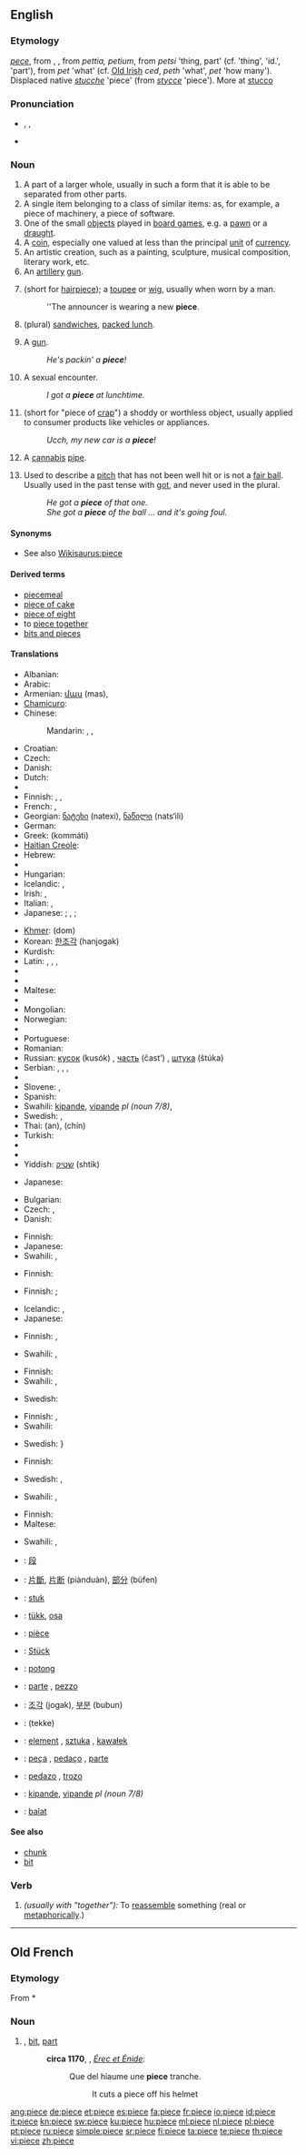 {{also|pièce}}
==English==

===Etymology===
{{etyl|enm}} ''[[pece#Middle English|pece]]'', from {{etyl|xno}} {{term|pece|lang=xno}}, {{etyl|fro}} {{term|piece|lang=fro}}, from {{etyl|ML.}} ''pettia, petium'', from {{etyl|cel-gau}} ''petsi'' 'thing, part' (cf. {{etyl|cy|-}} {{term|peth|lang=cy}} 'thing', {{etyl|bre|-}} {{term|pez|lang=bre}} 'id.', {{etyl|ga|-}} {{term|cuid|lang=ga}} 'part'), from ''pet'' 'what' (cf. [[Old Irish]] ''ced'', {{etyl|cy|-}} ''peth'' 'what', {{etyl|bre|-}} ''pet'' 'how many'). Displaced native {{enm}} ''[[stucche#Middle English|stucche]]'' 'piece' (from {{ang}} ''[[stycce#Old English|stycce]]'' 'piece'). More at [[stucco]]

===Pronunciation===
* {{enPR|pēs}}, {{IPA|/piːs/}}, {{SAMPA|/pi:s/}}
*: {{audio|en-us-piece.ogg|Audio (US)}}
*: {{rhymes|iːs}}
* {{homophones|peace}}

===Noun===
{{en-noun}}

# A part of a larger whole, usually in such a form that it is able to be separated from other parts.
# A single item belonging to a class of similar items: as, for example, a piece of machinery, a piece of software.
# One of the small [[object]]s played in [[board games]], e.g. a [[pawn]] or a [[draught]].
# A [[coin]], especially one valued at less than the principal [[unit]] of [[currency]].
# An artistic creation, such as a painting, sculpture, musical composition, literary work, etc.
# An [[artillery]] [[gun]].
# {{US|Canada|colloquial}} (short for [[hairpiece]]); a [[toupee]] or [[wig]], usually when worn by a man.
#: ''The announcer is wearing a new '''piece'''.
# {{British|colloquial|}} (plural) [[sandwich]]es, [[packed lunch]].
# {{US|colloquial}} A [[gun]].
#: ''He's packin' a '''piece'''!''
# {{US|colloquial|vulgar}} A sexual encounter.
#: ''I got a '''piece''' at lunchtime.''
# {{US|colloquial}} (short for "piece of [[crap]]") a shoddy or worthless object, usually applied to consumer products like vehicles or appliances.
#: ''Ucch, my new car is a '''piece'''!''
# {{US|slang}} A [[cannabis]] [[pipe]].
# {{baseball}} Used to describe a [[pitch]] that has not been well hit or is not a [[fair ball]]. Usually used in the past tense with [[got]], and never used in the plural.
#: ''He got a '''piece''' of that one.''
#: ''She got a '''piece''' of the ball ... and it's going foul.''

====Synonyms====
* See also [[Wikisaurus:piece]]

====Derived terms====
* [[piecemeal]]
* [[piece of cake]]
* [[piece of eight]]
* to [[piece together]]
* [[bits and pieces]]

====Translations====
{{trans-top|part of a larger whole}}
* Albanian: {{t|sq|copë|xs=Albanian}}
* Arabic: {{Arab|[[قطعة]]}} {{IPAchar|(qúʈʕa)}} {{f}}
* Armenian: [[մաս]] (mas),  {{t-|hy|կտոր|tr=ktor}}
* [[Chamicuro]]: {{tø|ccc|naspejka}}
* Chinese:
*: Mandarin: {{t-|cmn|片|tr=piàn|sc=Hani}},  {{t-|cmn|塊|sc=Hani}},  {{t-|cmn|块|tr=kuài|sc=Hani}}
* Croatian: {{t-|hr|komad|m}}
* Czech: {{t-|cs|kus|m}}
* Danish: {{t-|da|stykke|n}}
* Dutch: {{t+|nl|stuk|n}}
* {{trreq|Esperanto}}
* Finnish: {{t+|fi|pala}}, {{t+|fi|osa}},  {{t+|fi|kappale}}
* French: {{t+|fr|morceau|m}}, {{t+|fr|part|f}}
* Georgian: [[ნატეხი]] (natexi), [[ნაწილი]] (nats‘ili)
* German: {{t+|de|Stück|n}}
* Greek: {{t+|el|κομμάτι|n}} (kommáti)
* [[Haitian Creole]]: {{tø|ht|moso}}
* Hebrew: {{t-|he|חלק|m|tr=khélek}}
* {{trreq|Hindi}}
* Hungarian: {{t+|hu|darab}}
* Icelandic: {{t+|is|hluti|m}},  {{t-|is|stykki|n}}
* Irish: {{t+|ga|píosa|m|xs=Irish}}, {{t+|ga|giota|m|xs=Irish}}
* Italian: {{t+|it|pezzo|m}}, {{t+|it|porzione|f}}
* Japanese: {{qualifier|part}} {{t+|ja|部分|tr=[[ぶぶん]], bubun}}; {{qualifier|small part}} {{t|ja|一切れ|tr=[[ひときれ]], hitokire}}, {{t|ja|一片|tr=[[いっぺん]], ippen}}; {{qualifier|fish meat}} {{t|ja|切り身|tr=[[きりみ]], kirimi}}
{{trans-mid}}
* [[Khmer]]: {{Khmr|[[ដុំ]]}} (dom)
* Korean: [[한조각]] (hanjogak)
* Kurdish: {{t-|ku|پارچه‌|sc=ku-Arab}}
* Latin: {{t+|la|pars|f}}, {{t-|la|fragmentum|n}}, {{t-|la|frustum|m}}, {{t-|la|mica|f}}
* {{trreq|Latvian}}
* {{trreq|Lithuanian}}
* Maltese: {{t+|mt|biċċa|f|xs=Maltese}}
* {{trreq|Maori}}
* Mongolian: {{t|mn|зүсэм|tr=züsem|sc=Cyrl|xs=Mongolian}}
* Norwegian: {{t+|no|stykke|n}}
* {{trreq|Old English}}
* Portuguese: {{t+|pt|peça|f}}
* Romanian: {{t|ro|bucată}}
* Russian: [[кусок]] (kusók) {{m}}, [[часть]] (čast’) {{f}}, [[штука]] (štúka) {{f}}
* Serbian: {{t-|sr|parče|n}}, {{t-|sr|deo|m}}, {{t-|sr|čast|f}}, {{t-|sr|komad|m}}
* {{trreq|Slovak}}
* Slovene: {{t+|sl|kos|m}}, {{t+|sl|del|m}}
* Spanish: {{t+|es|pieza|f}}
* Swahili: [[kipande]], [[vipande]] ''pl (noun 7/8)'',  {{t+|sw|gawo|xs=Swahili}}
* Swedish: {{t+|sv|stycke|n}}, {{t+|sv|bit|c}}
* Thai: {{Thai|[[อัน]]}} (an), {{Thai|[[ชิ้น]]}} (chín)
* Turkish: {{t+|tr|parça}}
* {{trreq|Vietnamese}}
* {{trreq|Welsh}}
* Yiddish: [[שטיק]] (shtik) {{n|f}}
{{trans-bottom}}

{{trans-top|single item belonging to a class of similar items}}
* Japanese: {{t|ja|一片|tr=[[いっぺん]], ippen}}
{{trans-mid}}
{{trans-bottom}}

{{trans-top|object played in a board game}}
* Bulgarian: {{t+|bg|фигура|f|tr=fígura}}
* Czech: {{t-|cs|figura|f}}, {{t+|cs|kámen|m}}
* Danish: {{t-|da|brik|c}}
{{trans-mid}}
* Finnish: {{t+|fi|nappula}}
* Japanese: {{t|ja|ピース|tr=ぴーす, pīsu}}
* Swahili: {{t+|sw|gawo|xs=Swahili}}, {{t+|sw|pande|xs=Swahili}}
{{trans-bottom}}

{{trans-top|small coin}}
* Finnish: {{t|fi|pikkukolikko}}
{{trans-mid}}
{{trans-bottom}}

{{trans-top|artistic creation}}
* Finnish: {{qualifier|music}} {{t+|fi|kappale}}; {{qualifier|other}} {{t+|fi|teos}}
{{trans-mid}}
* Icelandic: {{t+|is|verk|n}}, {{t-|is|stykki|n}}
* Japanese: {{t+|ja|作品|tr=[[さくひん]], sakuhin}}
{{trans-bottom}}

{{trans-top|sandwiches, packed lunch}}
* Finnish: {{t-|fi|eväät|p}}, {{t|fi|lounaspaketii}}
{{trans-mid}}
* Swahili: {{t+|sw|gawo|xs=Swahili}}, {{t+|sw|pande|xs=Swahili}}
{{trans-bottom}}

{{trans-top|slang: sexual encounter}}
* Finnish: {{t+|fi|pano}}
* Swahili: {{t+|sw|gawo|xs=Swahili}}, {{t+|sw|pande|xs=Swahili}}
{{trans-mid}}
* Swedish: {{t|sv|nyp|n}}
{{trans-bottom}}

{{trans-top|slang: gun}}
* Finnish: {{t+|fi|ase}}, {{t+|fi|tykki}}
* Swahili: {{t+|sw|gawo|xs=Swahili}}
{{trans-mid}}
* Swedish: {{t|sv|puffra|c}}}
{{trans-bottom}}

{{trans-top|artillery}}
* Finnish: {{t+|fi|tykki}}
{{trans-mid}}
* Swedish: {{t+|sv|stycke|n}}, {{t+|sv|pjäs|c}}
{{trans-bottom}}

{{trans-top|slang: cannabis pipe}}
* Swahili: {{t+|sw|gawo|xs=Swahili}}, {{t+|sw|pande|xs=Swahili}}
{{trans-mid}}
{{trans-bottom}}

{{trans-top|shoddy or worthless object}}
* Finnish: {{t+|fi|romu}}
* Maltese: {{t+|mt|imbarazz|xs=Maltese}}
{{trans-mid}}
* Swahili: {{t+|sw|gawo|xs=Swahili}}, {{t+|sw|pande|xs=Swahili}}
{{trans-bottom}}

{{trans-see|hairpiece}}

{{checktrans-top}}
* {{ttbc|CJKV Characters}}: [[段]]
* {{ttbc|Chinese}}: [[片斷]], [[片断]] (piànduàn), [[部分]] (bùfen)
* {{ttbc|Dutch}}: [[stuk]] {{n}}
* {{ttbc|Estonian}}: [[tükk]], [[osa]]
* {{ttbc|French}}: [[pièce]] {{f}}
* {{ttbc|German}}: [[Stück]] {{n}}
* {{ttbc|Indonesian}}: [[potong]]
* {{ttbc|Italian}}: [[parte]] {{f}}, [[pezzo]] {{m}}
{{trans-mid}}
* {{ttbc|Korean}}: [[조각]] (jogak), [[부분]] (bubun)
* {{ttbc|Persian}}: {{fa-Arab|[[تکه]]}} (tekke)
* {{ttbc|Polish}}: [[element]] {{m}}, [[sztuka]] {{f}}, [[kawałek]] {{m}}
* {{ttbc|Portuguese}}: [[peça]] {{f}}, [[pedaço]] {{m}}, [[parte]] {{f}}
* {{ttbc|Spanish}}: [[pedazo]] {{m}}, [[trozo]] {{m}}
* {{ttbc|Swahili}}: [[kipande]], [[vipande]] ''pl (noun 7/8)''
* {{ttbc|Volapük}}: [[balat]]
{{trans-bottom}}

====See also====
* [[chunk]]
* [[bit]]

===Verb===
{{en-verb|piec|ing}}

# ''(usually with "together"):'' To [[reassemble]] something (real or [[metaphorically]].)

----

==Old French==

===Etymology===
From {{etyl|cel-gau|fro}} *{{term||petsi}}

===Noun===
{{fro-noun-f}}

# {{l|en|piece}}, [[bit]], [[part]]
#: '''circa 1170''', {{w|Chrétien de Troyes}}, ''[[s:fr:Érec et Énide|Érec et Énide]]'':
#:: Que del hiaume une '''piece''' tranche.
#::: It cuts a piece off his helmet

[[ang:piece]]
[[de:piece]]
[[et:piece]]
[[es:piece]]
[[fa:piece]]
[[fr:piece]]
[[io:piece]]
[[id:piece]]
[[it:piece]]
[[kn:piece]]
[[sw:piece]]
[[ku:piece]]
[[hu:piece]]
[[ml:piece]]
[[nl:piece]]
[[pl:piece]]
[[pt:piece]]
[[ru:piece]]
[[simple:piece]]
[[sr:piece]]
[[fi:piece]]
[[ta:piece]]
[[te:piece]]
[[th:piece]]
[[vi:piece]]
[[zh:piece]]